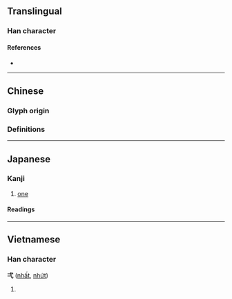 {{also|壹|一}}
{{character info/new}}
==Translingual==

===Han character===
{{Han char|rn=56|rad=弋|as=01|sn=4|four=|canj=IPM,XIPM|ids=⿹弋一}}

====References====
* {{Han ref|kx=0355.020|dkj=09658|dj=0670.180|hdz=10558.030|uh=5F0C|ud=24332}}

----

==Chinese==

===Glyph origin===
{{Han etym}}

===Definitions===
{{zh-see|一|av}}

{{cln|zh|numeral symbols|numerals}}

----

==Japanese==

===Kanji===
{{ja-kanji|grade=|rs=弋01}}

# [[one]]

====Readings====
{{ja-readings
|goon=いち
|kanon=いつ
|kun=ひと-つ
|nanori=はじめ
}}

----

==Vietnamese==

===Han character===
'''弌''' ([[nhất]], [[nhứt]])

# {{defn|lang=vi}}

{{cln|vi|Han tu}}